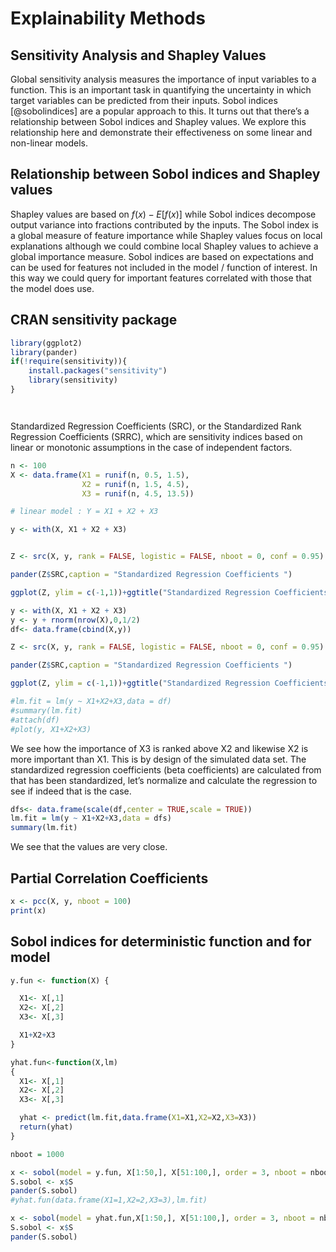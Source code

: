 # Explainability Methods


## Sensitivity Analysis and Shapley Values

Global sensitivity analysis measures the importance of input variables to a function. This is an important task in quantifying the uncertainty in which target variables can be predicted from their inputs. Sobol indices [@sobolindices] are a popular approach to this. It turns out that there's a relationship between Sobol indices and Shapley values. We explore this relationship here and demonstrate their effectiveness on some linear and non-linear models.

## Relationship between Sobol indices and Shapley values

Shapley values are based on $f(x)-E[f(x)]$ while Sobol indices decompose output variance into fractions contributed by the inputs. The Sobol index is a global measure of feature importance while Shapley values focus on local explanations although we could combine local Shapley values to achieve a global importance measure. Sobol indices are based on expectations and can be used for features not included in the model / function of interest. In this way we could query for important features correlated with those that the model does use.  


## CRAN sensitivity package

```r
library(ggplot2)
library(pander)
if(!require(sensitivity)){
    install.packages("sensitivity")
    library(sensitivity)
}




```


Standardized Regression Coefficients (SRC), or the Standardized Rank Regression Coefficients (SRRC), which are sensitivity indices based on linear or monotonic assumptions in the case of independent factors.

```r
n <- 100
X <- data.frame(X1 = runif(n, 0.5, 1.5),
                X2 = runif(n, 1.5, 4.5),
                X3 = runif(n, 4.5, 13.5))

# linear model : Y = X1 + X2 + X3

y <- with(X, X1 + X2 + X3)


Z <- src(X, y, rank = FALSE, logistic = FALSE, nboot = 0, conf = 0.95)

pander(Z$SRC,caption = "Standardized Regression Coefficients ")

ggplot(Z, ylim = c(-1,1))+ggtitle("Standardized Regression Coefficients")

```


```r
y <- with(X, X1 + X2 + X3)
y <- y + rnorm(nrow(X),0,1/2)
df<- data.frame(cbind(X,y))

Z <- src(X, y, rank = FALSE, logistic = FALSE, nboot = 0, conf = 0.95)

pander(Z$SRC,caption = "Standardized Regression Coefficients ")

ggplot(Z, ylim = c(-1,1))+ggtitle("Standardized Regression Coefficients")

#lm.fit = lm(y ~ X1+X2+X3,data = df)
#summary(lm.fit)
#attach(df)
#plot(y, X1+X2+X3)
```

We see how the importance of X3 is ranked above X2 and likewise X2 is more important than X1. This is by design of the simulated data set. The standardized regression coefficients (beta coefficients) are calculated from that has been standardized, let's normalize and calculate the regression to see if indeed that is the case.

```r
dfs<- data.frame(scale(df,center = TRUE,scale = TRUE))
lm.fit = lm(y ~ X1+X2+X3,data = dfs)
summary(lm.fit)

```

We see that the values are very close.

## Partial Correlation Coefficients

```r

x <- pcc(X, y, nboot = 100)
print(x)
```


## Sobol indices for deterministic function and for model

```r
y.fun <- function(X) {

  X1<- X[,1]
  X2<- X[,2]
  X3<- X[,3]

  X1+X2+X3
}

yhat.fun<-function(X,lm)
{
  X1<- X[,1]
  X2<- X[,2]
  X3<- X[,3]

  yhat <- predict(lm.fit,data.frame(X1=X1,X2=X2,X3=X3))
  return(yhat)
}

nboot = 1000

x <- sobol(model = y.fun, X[1:50,], X[51:100,], order = 3, nboot = nboot)
S.sobol <- x$S
pander(S.sobol)
#yhat.fun(data.frame(X1=1,X2=2,X3=3),lm.fit)

x <- sobol(model = yhat.fun,X[1:50,], X[51:100,], order = 3, nboot = nboot)
S.sobol <- x$S
pander(S.sobol)
```
